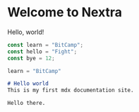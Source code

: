 # Welcome to Nextra
 
Hello, world!

```js {2} copy showLineNumbers filename="hello.js"
const learn = "BitCamp";
const hello = "Fight";
const bye = 12;
```

```python {2} copy showLineNumbers filename="hello.js"
learn = "BitCamp"
```

```md {2} copy showLineNumbers filename="hello.md"
# Hello world
This is my first mdx documentation site.

Hello there.
```